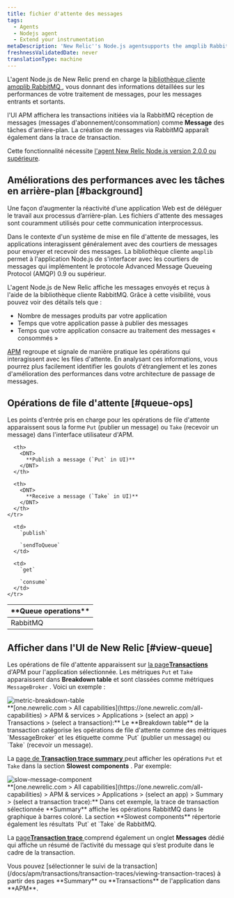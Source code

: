 ```yaml
---
title: fichier d'attente des messages
tags:
  - Agents
  - Nodejs agent
  - Extend your instrumentation
metaDescription: 'New Relic''s Node.js agentsupports the amqplib RabbitMQ client library, giving you insight into the performance of your message processing.'
freshnessValidatedDate: never
translationType: machine
---
```


L&apos;agent Node.js de New Relic prend en charge la [bibliothèque cliente amqplib RabbitMQ ](https://www.npmjs.com/package/amqplib), vous donnant des informations détaillées sur les performances de votre traitement de messages, pour les messages entrants et sortants.

l&apos;UI APM affichera les transactions initiées via la RabbitMQ réception de messages (messages d&apos;abonnement/consommation) comme <DNT>**Message**</DNT> des tâches d&apos;arrière-plan. La création de messages via RabbitMQ apparaît également dans la trace de transaction.

Cette fonctionnalité nécessite [l&apos;agent New Relic Node.js version 2.0.0 ou supérieure](/docs/release-notes/agent-release-notes/nodejs-release-notes).

## Améliorations des performances avec les tâches en arrière-plan [#background]

Une façon d’augmenter la réactivité d’une application Web est de déléguer le travail aux processus d’arrière-plan. Les fichiers d&apos;attente des messages sont couramment utilisés pour cette communication interprocessus.

Dans le contexte d&apos;un système de mise en file d&apos;attente de messages, les applications interagissent généralement avec des courtiers de messages pour envoyer et recevoir des messages. La bibliothèque cliente `amqplib` permet à l&apos;application Node.js de s&apos;interfacer avec les courtiers de messages qui implémentent le protocole Advanced Message Queueing Protocol (AMQP) 0.9 ou supérieur.

L&apos;agent Node.js de New Relic affiche les messages envoyés et reçus à l&apos;aide de la bibliothèque cliente RabbitMQ. Grâce à cette visibilité, vous pouvez voir des détails tels que :

* Nombre de messages produits par votre application
* Temps que votre application passe à publier des messages
* Temps que votre application consacre au traitement des messages « consommés »

[APM](#view-queue) regroupe et signale de manière pratique les opérations qui interagissent avec les files d&apos;attente. En analysant ces informations, vous pourrez plus facilement identifier les goulots d&apos;étranglement et les zones d&apos;amélioration des performances dans votre architecture de passage de messages.

## Opérations de file d&apos;attente [#queue-ops]

Les points d&apos;entrée pris en charge pour les opérations de file d&apos;attente apparaissent sous la forme `Put` (publier un message) ou `Take` (recevoir un message) dans l&apos;interface utilisateur d&apos;APM.

<table>
  <thead>
    <tr>
      <th width={200}>
        <DNT>
          **Queue operations**
        </DNT>
      </th>

      <th>
        <DNT>
          **Publish a message (`Put` in UI)**
        </DNT>
      </th>

      <th>
        <DNT>
          **Receive a message (`Take` in UI)**
        </DNT>
      </th>
    </tr>
  </thead>

  <tbody>
    <tr>
      <td>
        RabbitMQ
      </td>

      <td>
        `publish`

        `sendToQueue`
      </td>

      <td>
        `get`

        `consume`
      </td>
    </tr>
  </tbody>
</table>

## Afficher dans l&apos;UI de New Relic [#view-queue]

Les opérations de file d&apos;attente apparaissent sur [la page<DNT>**Transactions**</DNT> ](/docs/apm/applications-menu/monitoring/transactions-dashboard)d&apos;APM pour l&apos;application sélectionnée. Les métriques `Put` et `Take` apparaissent dans <DNT>**Breakdown table**</DNT> et sont classées comme métriques `MessageBroker` . Voici un exemple :

<img title="metric-breakdown-table" alt="metric-breakdown-table" src="/images/apm_screenshot-crop_messaging-breakdown-table.webp" />

<figcaption>
  <DNT>**[one.newrelic.com &gt; All capabilities](https://one.newrelic.com/all-capabilities) &gt; APM &amp; services &gt; Applications &gt; (select an app) &gt; Transactions &gt; (select a transaction):**</DNT> Le <DNT>**Breakdown table**</DNT> de la transaction catégorise les opérations de file d&apos;attente comme des métriques `MessageBroker` et les étiquette comme `Put` (publier un message) ou `Take` (recevoir un message).
</figcaption>

La [page de **Transaction trace summary** ](/docs/apm/transactions/transaction-traces/transaction-traces-trace-details-page)peut afficher les opérations `Put` et `Take` dans la section **Slowest components** . Par exemple:

<img title="slow-message-component" alt="slow-message-component" src="/images/apm_screenshot-crop_trx-slowest-components.webp" />

<figcaption>
  <DNT>**[one.newrelic.com &gt; All capabilities](https://one.newrelic.com/all-capabilities) &gt; APM &amp; services &gt; Applications &gt; (select an app) &gt; Summary &gt; (select a transaction trace):**</DNT> Dans cet exemple, la trace de transaction sélectionnée <DNT>**Summary**</DNT> affiche les opérations RabbitMQ dans le graphique à barres coloré. La section <DNT>**Slowest components**</DNT> répertorie également les résultats `Put` et `Take` de RabbitMQ.
</figcaption>

La [page<DNT>**Transaction trace**</DNT> ](/docs/apm/transactions/transaction-traces/transaction-traces)comprend également un onglet <DNT>**Messages**</DNT> dédié qui affiche un résumé de l’activité du message qui s’est produite dans le cadre de la transaction.

<Callout variant="tip">
  Vous pouvez [sélectionner le suivi de la transaction](/docs/apm/transactions/transaction-traces/viewing-transaction-traces) à partir des pages <DNT>**Summary**</DNT> ou <DNT>**Transactions**</DNT> de l&apos;application dans <DNT>**APM**</DNT>.
</Callout>
